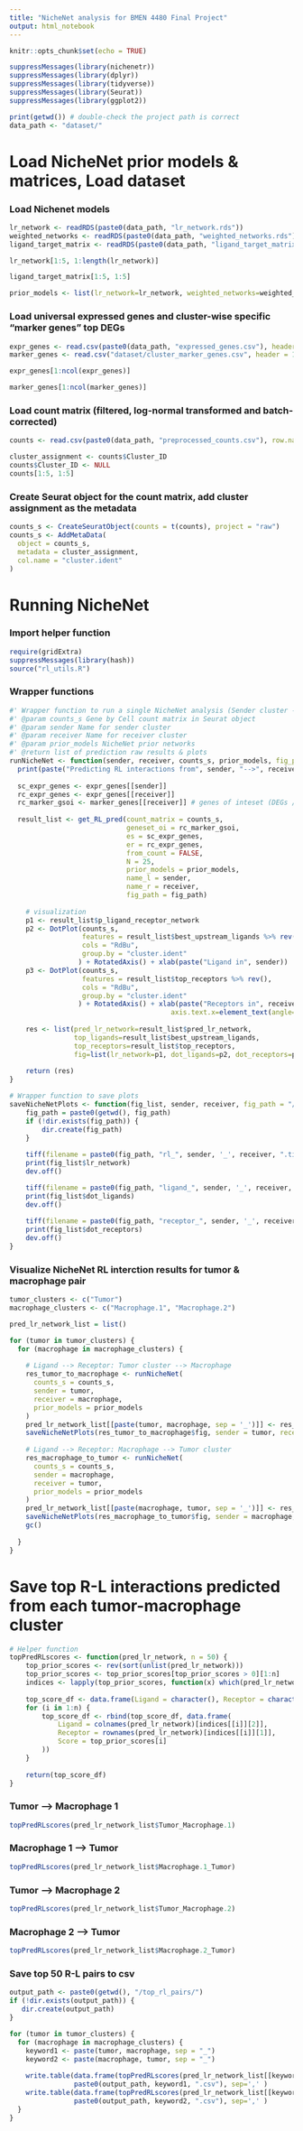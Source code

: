 ```yaml
---
title: "NicheNet analysis for BMEN 4480 Final Project"
output: html_notebook
---
```


```r
knitr::opts_chunk$set(echo = TRUE)
```

```r
suppressMessages(library(nichenetr))
suppressMessages(library(dplyr))
suppressMessages(library(tidyverse))
suppressMessages(library(Seurat))
suppressMessages(library(ggplot2))
```


```r
print(getwd()) # double-check the project path is correct
data_path <- "dataset/"
```

# Load NicheNet prior models & matrices, Load dataset
### Load Nichenet models
```r
lr_network <- readRDS(paste0(data_path, "lr_network.rds"))
weighted_networks <- readRDS(paste0(data_path, "weighted_networks.rds"))
ligand_target_matrix <- readRDS(paste0(data_path, "ligand_target_matrix.rds"))
```

```r
lr_network[1:5, 1:length(lr_network)]
```

```r
ligand_target_matrix[1:5, 1:5]
```

```r
prior_models <- list(lr_network=lr_network, weighted_networks=weighted_networks, ligand_target_matrix=ligand_target_matrix)
```



### Load universal expressed genes and cluster-wise specific "marker genes" top DEGs
```r
expr_genes <- read.csv(paste0(data_path, "expressed_genes.csv"), header = 1)
marker_genes <- read.csv("dataset/cluster_marker_genes.csv", header = 1)
```

```r
expr_genes[1:ncol(expr_genes)]
```
```r
marker_genes[1:ncol(marker_genes)]
```

### Load count matrix (filtered, log-normal transformed and batch-corrected)
```r
counts <- read.csv(paste0(data_path, "preprocessed_counts.csv"), row.names = "Cell_ID", header = 1)
```

```r
cluster_assignment <- counts$Cluster_ID
counts$Cluster_ID <- NULL
counts[1:5, 1:5]
```

### Create Seurat object for the count matrix, add cluster assignment as the metadata
```r
counts_s <- CreateSeuratObject(counts = t(counts), project = "raw")
counts_s <- AddMetaData(
  object = counts_s,
  metadata = cluster_assignment,
  col.name = "cluster.ident"
)
```

# Running NicheNet
### Import helper function
```r
require(gridExtra)
suppressMessages(library(hash))
source("rl_utils.R")
```

### Wrapper functions
```r
#' Wrapper function to run a single NicheNet analysis (Sender cluster -> Receiver cluster)
#' @param counts_s Gene by Cell count matrix in Seurat object
#' @param sender Name for sender cluster
#' @param receiver Name for receiver cluster
#' @param prior_models NicheNet prior networks
#' @return list of prediction raw results & plots
runNicheNet <- function(sender, receiver, counts_s, prior_models, fig_path = "/plots/") { 
  print(paste("Predicting RL interactions from", sender, "-->", receiver, sep = " "))
  
  sc_expr_genes <- expr_genes[[sender]]
  rc_expr_genes <- expr_genes[[receiver]]
  rc_marker_gsoi <- marker_genes[[receiver]] # genes of inteset (DEGs / marker genes) for the receiver cluster
  
  result_list <- get_RL_pred(count_matrix = counts_s,
                             geneset_oi = rc_marker_gsoi,
                             es = sc_expr_genes,
                             er = rc_expr_genes,
                             from_count = FALSE,
                             N = 25,
                             prior_models = prior_models,
                             name_l = sender,
                             name_r = receiver,
                             fig_path = fig_path)
  
    # visualization
    p1 <- result_list$p_ligand_receptor_network
    p2 <- DotPlot(counts_s,
                  features = result_list$best_upstream_ligands %>% rev(),
                  cols = "RdBu",
                  group.by = "cluster.ident"
                 ) + RotatedAxis() + xlab(paste("Ligand in", sender))
    p3 <- DotPlot(counts_s,
                  features = result_list$top_receptors %>% rev(),
                  cols = "RdBu",
                  group.by = "cluster.ident"
                 ) + RotatedAxis() + xlab(paste("Receptors in", receiver)) + theme(
                                        axis.text.x=element_text(angle=45,size = rel(0.5), margin = margin(0.2, unit = "cm"), vjust = 1))
    
    res <- list(pred_lr_network=result_list$pred_lr_network,
                top_ligands=result_list$best_upstream_ligands, 
                top_receptors=result_list$top_receptors, 
                fig=list(lr_network=p1, dot_ligands=p2, dot_receptors=p3))
    
    return (res)
}
```


```r
# Wrapper function to save plots
saveNicheNetPlots <- function(fig_list, sender, receiver, fig_path = "/plots/") {
    fig_path = paste0(getwd(), fig_path)
    if (!dir.exists(fig_path)) {
        dir.create(fig_path)
    }
    
    tiff(filename = paste0(fig_path, "rl_", sender, '_', receiver, ".tiff"), width = 10, height = 6, units = "in", res = 300)
    print(fig_list$lr_network)
    dev.off()

    tiff(filename = paste0(fig_path, "ligand_", sender, '_', receiver, ".tiff"), width = 8, height = 5, units = "in", res = 300)
    print(fig_list$dot_ligands)
    dev.off()
    
    tiff(filename = paste0(fig_path, "receptor_", sender, '_', receiver, ".tiff"), width = 8, height = 5, units = "in", res = 300)
    print(fig_list$dot_receptors)
    dev.off()
}
```


### Visualize NicheNet RL interction results for tumor & macrophage pair

```r
tumor_clusters <- c("Tumor")
macrophage_clusters <- c("Macrophage.1", "Macrophage.2")

pred_lr_network_list = list()

for (tumor in tumor_clusters) {
  for (macrophage in macrophage_clusters) {
    
    # Ligand --> Receptor: Tumor cluster --> Macrophage
    res_tumor_to_macrophage <- runNicheNet(
      counts_s = counts_s,
      sender = tumor,
      receiver = macrophage,
      prior_models = prior_models
    )
    pred_lr_network_list[[paste(tumor, macrophage, sep = '_')]] <- res_tumor_to_macrophage$pred_lr_network
    saveNicheNetPlots(res_tumor_to_macrophage$fig, sender = tumor, receiver = macrophage)
    
    # Ligand --> Receptor: Macrophage --> Tumor cluster
    res_macrophage_to_tumor <- runNicheNet(
      counts_s = counts_s,
      sender = macrophage,
      receiver = tumor,
      prior_models = prior_models
    )
    pred_lr_network_list[[paste(macrophage, tumor, sep = '_')]] <- res_macrophage_to_tumor$pred_lr_network
    saveNicheNetPlots(res_macrophage_to_tumor$fig, sender = macrophage, receiver = tumor)
    gc()
    
  }
}
```


# Save top R-L interactions predicted from each tumor-macrophage cluster
```r
# Helper function
topPredRLscores <- function(pred_lr_network, n = 50) {
    top_prior_scores <- rev(sort(unlist(pred_lr_network)))
    top_prior_scores <- top_prior_scores[top_prior_scores > 0][1:n]
    indices <- lapply(top_prior_scores, function(x) which(pred_lr_network == x, arr.ind = TRUE))
    
    top_score_df <- data.frame(Ligand = character(), Receptor = character(), Score = numeric())
    for (i in 1:n) {
        top_score_df <- rbind(top_score_df, data.frame(
            Ligand = colnames(pred_lr_network)[indices[[i]][2]],
            Receptor = rownames(pred_lr_network)[indices[[i]][1]],
            Score = top_prior_scores[i]
        ))
    }
    
    return(top_score_df)
}
```


### Tumor --> Macrophage 1
```r
topPredRLscores(pred_lr_network_list$Tumor_Macrophage.1)
```

### Macrophage 1 --> Tumor
```r
topPredRLscores(pred_lr_network_list$Macrophage.1_Tumor)
```

### Tumor --> Macrophage 2
```r
topPredRLscores(pred_lr_network_list$Tumor_Macrophage.2)
```

### Macrophage 2 --> Tumor
```r
topPredRLscores(pred_lr_network_list$Macrophage.2_Tumor)
```


### Save top 50 R-L pairs to csv
```r
output_path <- paste0(getwd(), "/top_rl_pairs/")
if (!dir.exists(output_path)) {
   dir.create(output_path)
}

for (tumor in tumor_clusters) {
  for (macrophage in macrophage_clusters) {
    keyword1 <- paste(tumor, macrophage, sep = "_")
    keyword2 <- paste(macrophage, tumor, sep = "_")
    
    write.table(data.frame(topPredRLscores(pred_lr_network_list[[keyword1]])), 
                paste0(output_path, keyword1, ".csv"), sep=',' )
    write.table(data.frame(topPredRLscores(pred_lr_network_list[[keyword2]])), 
                paste0(output_path, keyword2, ".csv"), sep=',' )
  }
}
```
